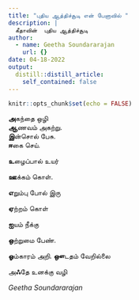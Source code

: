 ```yaml
---
title: "புதிய ஆத்திச்சூடி என் பேனாவில் "
description: |
  கீதாவின்  புதிய ஆத்திச்சூடி
author:
  - name: Geetha Soundararajan
    url: {}
date: 04-18-2022
output:
  distill::distill_article:
    self_contained: false
---
```


```r
knitr::opts_chunk$set(echo = FALSE)
```

**அ**கந்தை ஒழி \
**ஆ**ணவம் அகற்று. \
**இ**ன்சொல் பேசு. \
**ஈ**கை செய்.

**உ**ழைப்பால் உயர்

**ஊ**க்கம் கொள்.

**எ**றும்பு போல் இரு

**ஏ**ற்றம் கொள்

**ஐ**யம் நீக்கு

**ஒ**ற்றுமை பேண்.

**ஓ**ம்காரம் அறி.    **ஔ**டதம் வேறில்லை

அ**ஃ**தே உனக்கு வழி

*Geetha Soundararajan*
